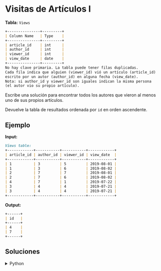 # Visitas de Artículos I

**Tabla:** `Views`

```markdown
+---------------+---------+
| Column Name   | Type    |
+---------------+---------+
| article_id    | int     |
| author_id     | int     |
| viewer_id     | int     |
| view_date     | date    |
+---------------+---------+
No hay clave primaria. La tabla puede tener filas duplicadas.
Cada fila indica que alguien (viewer_id) vió un artículo (article_id)
escrito por un autor (author_id) en alguna fecha (view_date).
Nota: si author_id y viewer_id son iguales indican la misma persona 
(el autor vio su propio artículo). 
```

Escribe una solución para encontrar todos los autores que vieron al menos uno de sus propios artículos.

Devuelve la tabla de resultados ordenada por `id` en orden ascendente.

## Ejemplo

**Input:** 
```markdown
Views table:
+------------+-----------+-----------+------------+
| article_id | author_id | viewer_id | view_date  |
+------------+-----------+-----------+------------+
| 1          | 3         | 5         | 2019-08-01 |
| 1          | 3         | 6         | 2019-08-02 |
| 2          | 7         | 7         | 2019-08-01 |
| 2          | 7         | 6         | 2019-08-02 |
| 4          | 7         | 1         | 2019-07-22 |
| 3          | 4         | 4         | 2019-07-21 |
| 3          | 4         | 4         | 2019-07-21 |
+------------+-----------+-----------+------------+
```

**Output:** 
```markdown
+------+
| id   |
+------+
| 4    |
| 7    |
+------+
```


## Soluciones

<details>
    <summary>Python</summary>
```python
def article_views(views: pd.DataFrame) -> pd.DataFrame:

    authors_viewed_own = views[views['author_id'] == views['viewer_id']]    
    unique_authors = sorted(authors_viewed_own['author_id'].unique())
    
    return pd.DataFrame({'id': unique_authors})
```
</details>